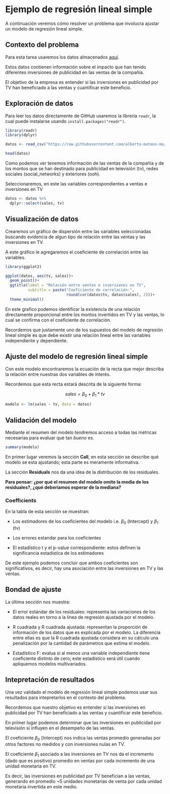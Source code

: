 # Ejemplo de regresión lineal simple

A continuación veremos cómo resolver un problema que involucra ajustar un modelo de regresión lineal simple.

## Contexto del problema

Para esta tarea usaremos los datos almacenados [aquí](https://raw.githubusercontent.com/alberto-mateos-mo/seminario-est-fciencias/master/datos/linear_regression_data/mmm_Rexample.csv).

Estos datos contienen información sobre el impacto que han tenido diferentes inversiones de publicidad en las ventas de la compañía.

El objetivo de la empresa es entender si las inversiones en publicidad por TV han beneficiado a las ventas y cuantificar este beneficio.

## Exploración de datos

Para leer los datos directamente de GitHub usaremos la librería `readr`, la cual puede instalarse usando `install.packages("readr")`.

```r
library(readr)
library(dplyr)

datos <- read_csv("https://raw.githubusercontent.com/alberto-mateos-mo/seminario-est-fciencias/master/datos/linear_regression_data/mmm_Rexample.csv")

head(datos)
```

Como podemos ver tenemos información de las ventas de la compañía y de los montos que se han destinado para publicidad en televisión (tv), redes sociales (social_networks) y exteriores (ooh).

Seleccionaremos, en este las variables correspondientes a ventas e inversiones en TV

```r
datos <- datos %>% 
  dplyr::select(sales, tv)
```

## Visualización de datos

Crearemos un gráfico de dispersión entre las variables seleccionadas buscando evidencia de algun tipo de relación entre las ventas y las inversiones en TV.

A este gráfico le agregaremos el coeficiente de correlación entre las variables.

```r
library(ggplot2)

ggplot(datos, aes(tv, sales))+
  geom_point()+
  ggtitle(label = "Relación entre ventas e inversiones en TV",
          subtitle = paste("Coeficiente de correlación:", 
                           round(cor(datos$tv, datos$sales), 2)))+
  theme_minimal()
```

En este grafico podemos identificar la existencia de una relación directamente proporcional entre los montos invertidos en TV y las ventas, lo cual se confirma con el coeficiente de correlación.

Recordemos que justamente uno de los supuestos del modelo de regresión lineal simple es que debe existir una relación lineal entre las variables independiente y dependiente.

## Ajuste del modelo de regresión lineal simple

Con este modelo encontraremos la ecuación de la recta que mejor describa la relación entre nuestras dos variables de interés.

Recordemos que esta recta estará descrita de la siguiente forma:

$$sales = \beta_0 + \beta_1*tv$$

```r
modelo <- lm(sales ~ tv, data = datos)
```


## Validación del modelo

Mediante el resumen del modelo tendremos acceso a todas las métricas necesarias para evaluar qué tan _bueno_ es.

```r
summary(modelo)
```

En primer lugar veremos la sección __Call__, en esta sección se describe qué modelo se esta ajustando; esta parte es meramente informativa.

La sección __Residuals__ nos da una idea de la distribución de los residuales.

__Para pensar: ¿por qué el resumen del modelo omite la media de los residuales?, ¿qué deberíamos esperar de la mediana?__

### Coefficients

En la tabla de esta sección se muestran:

- Los estimadores de los coeficientes del modelo i.e. $\beta_0$ (Intercept) y $\beta_1$ (tv)

- Los errores estandar para los coeficientes

- El estadístico t y el p-value correspondiente: estos definen la significancia estadística de los estimadores

De este ejemplo podemos concluir que ambos coeficientes son significativos, es decir, hay una asociación entre las inversiones en TV y las ventas.

## Bondad de ajuste

La última sección nos muestra:

- El error estándar de los residuales: representa las variaciones de los datos reales en torno a la linea de regresión ajustada por el modelo.

- R cuadrada y R cuadrada ajustada: representan la proporción de información de los datos que es explicada por el modelo. La diferencia entre ellas es que la R cuadrada ajustada considera en su cálculo una penalización por la cantidad de parámetros que estima el modelo.

- Estadístico F: evalua si al menos una variable independiente tiene coeficiente distinto de cero; este estadístico será útil cuando apliquemos modelos multivariados.

## Intepretación de resultados

Una vez validado el modelo de regresión lineal simple podemos usar sus resultados para intepretarlos en el contexto del problema.

Recordemos que nuestro objetivo es entender si las inversiones en publicidad por TV han beneficiado a las ventas y cuantificar este beneficio.

En primer lugar podemos determinar que las inversiones en publicidad por televisión sí influyen en el desempeño de las ventas.

El coeficiente $\beta_0$ (Intercept) nos indica las ventas promedio generadas por otros factores no medidos y con inversiones nulas en TV.

El coeficiente $\beta_1$ asociado a las inversiones en TV nos da el incremento (dado que es positivo) promedio en ventas por cada incremento de una unidad monetaria en TV.

Es decir, las inversiones en publicidad por TV benefician a las ventas, generando en promedio ~5 unidades monetarias de venta por cada unidad monetaria invertida en este medio.